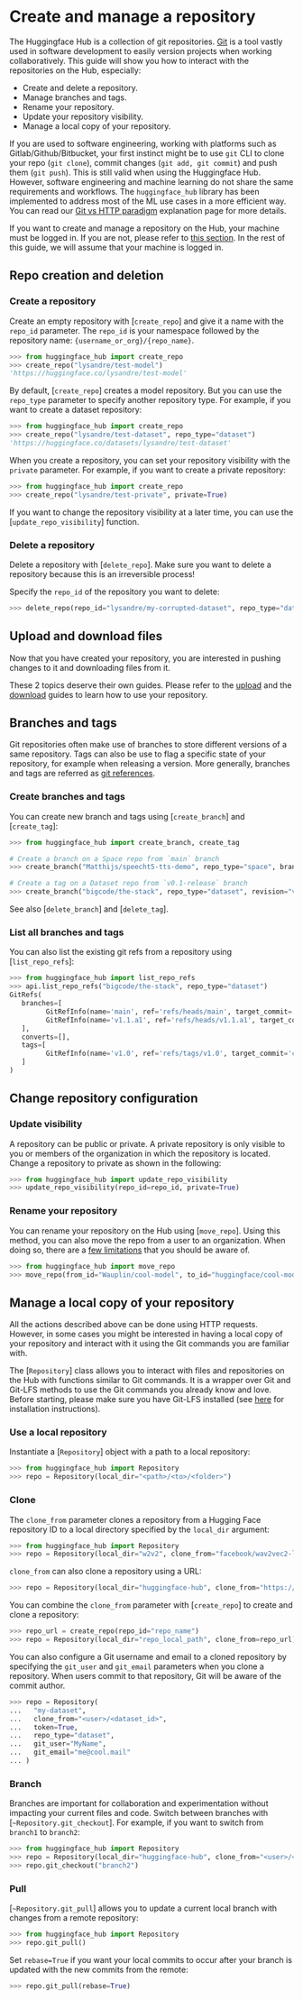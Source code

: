 # Create and manage a repository

The Huggingface Hub is a collection of git repositories. [Git](https://git-scm.com/) is a tool vastly used in software
development to easily version projects when working collaboratively. This guide will show you how to interact with the
repositories on the Hub, especially:

- Create and delete a repository.
- Manage branches and tags. 
- Rename your repository.
- Update your repository visibility.
- Manage a local copy of your repository.

<Tip warning={true}>

If you are used to software engineering, working with platforms such as Gitlab/Github/Bitbucket, your first instinct
might be to use `git` CLI to clone your repo (`git clone`), commit changes (`git add, git commit`) and push them
(`git push`). This is still valid when using the Huggingface Hub. However, software engineering and machine learning do
not share the same requirements and workflows. The `huggingface_hub` library has been implemented to address most of the
ML use cases in a more efficient way. You can read our [Git vs HTTP paradigm](../concepts/git_vs_http) explanation page
for more details.

</Tip>

If you want to create and manage a repository on the Hub, your machine must be logged in. If you are not, please refer to
[this section](../quick-start#login). In the rest of this guide, we will assume that your machine is logged in.

## Repo creation and deletion

### Create a repository

Create an empty repository with [`create_repo`] and give it a name with the `repo_id` parameter. The `repo_id` is your namespace followed by the repository name: `{username_or_org}/{repo_name}`.

```py
>>> from huggingface_hub import create_repo
>>> create_repo("lysandre/test-model")
'https://huggingface.co/lysandre/test-model'
```

By default, [`create_repo`] creates a model repository. But you can use the `repo_type` parameter to specify another repository type. For example, if you want to create a dataset repository:

```py
>>> from huggingface_hub import create_repo
>>> create_repo("lysandre/test-dataset", repo_type="dataset")
'https://huggingface.co/datasets/lysandre/test-dataset'
```

When you create a repository, you can set your repository visibility with the `private` parameter. For example, if you want to create a private repository:

```py
>>> from huggingface_hub import create_repo
>>> create_repo("lysandre/test-private", private=True)
```

If you want to change the repository visibility at a later time, you can use the [`update_repo_visibility`] function.

### Delete a repository

Delete a repository with [`delete_repo`]. Make sure you want to delete a repository because this is an irreversible process!

Specify the `repo_id` of the repository you want to delete:

```py
>>> delete_repo(repo_id="lysandre/my-corrupted-dataset", repo_type="dataset")
```

## Upload and download files

Now that you have created your repository, you are interested in pushing changes to it and downloading files from it.

These 2 topics deserve their own guides. Please refer to the [upload](./upload) and the [download](./download) guides
to learn how to use your repository.


## Branches and tags

Git repositories often make use of branches to store different versions of a same repository.
Tags can also be use to flag a specific state of your repository, for example when releasing a version.
More generally, branches and tags are referred as [git references](https://git-scm.com/book/en/v2/Git-Internals-Git-References).

### Create branches and tags

You can create new branch and tags using [`create_branch`] and [`create_tag`]:

```py
>>> from huggingface_hub import create_branch, create_tag

# Create a branch on a Space repo from `main` branch
>>> create_branch("Matthijs/speecht5-tts-demo", repo_type="space", branch="handle-dog-speaker")

# Create a tag on a Dataset repo from `v0.1-release` branch
>>> create_branch("bigcode/the-stack", repo_type="dataset", revision="v0.1-release", tag="v0.1.1", tag_message="Bump release version.")
```

See also [`delete_branch`] and [`delete_tag`].

### List all branches and tags

You can also list the existing git refs from a repository using [`list_repo_refs`]:

```py
>>> from huggingface_hub import list_repo_refs
>>> api.list_repo_refs("bigcode/the-stack", repo_type="dataset")
GitRefs(
   branches=[
         GitRefInfo(name='main', ref='refs/heads/main', target_commit='18edc1591d9ce72aa82f56c4431b3c969b210ae3'),
         GitRefInfo(name='v1.1.a1', ref='refs/heads/v1.1.a1', target_commit='f9826b862d1567f3822d3d25649b0d6d22ace714')
   ],
   converts=[],
   tags=[
         GitRefInfo(name='v1.0', ref='refs/tags/v1.0', target_commit='c37a8cd1e382064d8aced5e05543c5f7753834da')
   ]
)
``` 

## Change repository configuration

### Update visibility

A repository can be public or private. A private repository is only visible to you or members of the organization in which the repository is located. Change a repository to private as shown in the following:

```py
>>> from huggingface_hub import update_repo_visibility
>>> update_repo_visibility(repo_id=repo_id, private=True)
```

### Rename your repository

You can rename your repository on the Hub using [`move_repo`]. Using this method, you can also move the repo from a user to
an organization. When doing so, there are a [few limitations](https://hf.co/docs/hub/repositories-settings#renaming-or-transferring-a-repo)
that you should be aware of.

```py
>>> from huggingface_hub import move_repo
>>> move_repo(from_id="Wauplin/cool-model", to_id="huggingface/cool-model")
```

## Manage a local copy of your repository

All the actions described above can be done using HTTP requests. However, in some cases you might be interested in having
a local copy of your repository and interact with it using the Git commands you are familiar with.

The [`Repository`] class allows you to interact with files and repositories on the Hub with functions similar to Git commands.
It is a wrapper over Git and Git-LFS methods to use the Git commands you already know and love. Before starting, please make
sure you have Git-LFS installed (see [here](https://git-lfs.github.com/) for installation instructions).

### Use a local repository

Instantiate a [`Repository`] object with a path to a local repository:

```py
>>> from huggingface_hub import Repository
>>> repo = Repository(local_dir="<path>/<to>/<folder>")
```

### Clone

The `clone_from` parameter clones a repository from a Hugging Face repository ID to a local directory specified by the `local_dir` argument:

```py
>>> from huggingface_hub import Repository
>>> repo = Repository(local_dir="w2v2", clone_from="facebook/wav2vec2-large-960h-lv60")
```

`clone_from` can also clone a repository using a URL:

```py
>>> repo = Repository(local_dir="huggingface-hub", clone_from="https://huggingface.co/facebook/wav2vec2-large-960h-lv60")
```

You can combine the `clone_from` parameter with [`create_repo`] to create and clone a repository:

```py
>>> repo_url = create_repo(repo_id="repo_name")
>>> repo = Repository(local_dir="repo_local_path", clone_from=repo_url)
```

You can also configure a Git username and email to a cloned repository by specifying the `git_user` and `git_email` parameters when you clone a repository. When users commit to that repository, Git will be aware of the commit author.

```py
>>> repo = Repository(
...   "my-dataset",
...   clone_from="<user>/<dataset_id>",
...   token=True,
...   repo_type="dataset",
...   git_user="MyName",
...   git_email="me@cool.mail"
... )
```

### Branch

Branches are important for collaboration and experimentation without impacting your current files and code. Switch between branches with [`~Repository.git_checkout`]. For example, if you want to switch from `branch1` to `branch2`:

```py
>>> from huggingface_hub import Repository
>>> repo = Repository(local_dir="huggingface-hub", clone_from="<user>/<dataset_id>", revision='branch1')
>>> repo.git_checkout("branch2")
```

### Pull

[`~Repository.git_pull`] allows you to update a current local branch with changes from a remote repository:

```py
>>> from huggingface_hub import Repository
>>> repo.git_pull()
```

Set `rebase=True` if you want your local commits to occur after your branch is updated with the new commits from the remote:

```py
>>> repo.git_pull(rebase=True)
```
